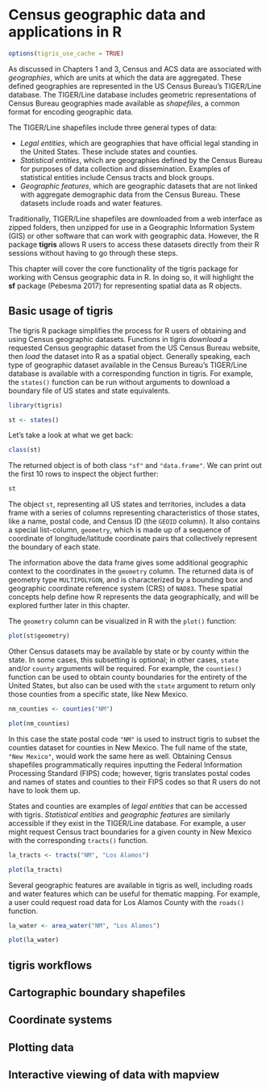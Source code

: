 # Census geographic data and applications in R

```r
options(tigris_use_cache = TRUE)
```


As discussed in Chapters 1 and 3, Census and ACS data are associated with _geographies_, which are units at which the data are aggregated.  These defined geographies are represented in the US Census Bureau's TIGER/Line database.  The TIGER/Line database includes geometric representations of Census Bureau geographies made available as _shapefiles_, a common format for encoding geographic data. 

The TIGER/Line shapefiles include three general types of data: 

* _Legal entities_, which are geographies that have official legal standing in the United States.  These include states and counties.  
* _Statistical entities_, which are geographies defined by the Census Bureau for purposes of data collection and dissemination.  Examples of statistical entities include Census tracts and block groups.  
* _Geographic features_, which are geographic datasets that are not linked with aggregate demographic data from the Census Bureau.  These datasets include roads and water features.  

Traditionally, TIGER/Line shapefiles are downloaded from a web interface as zipped folders, then unzipped for use in a Geographic Information System (GIS) or other software that can work with geographic data.  However, the R package __tigris__ allows R users to access these datasets directly from their R sessions without having to go through these steps.  

This chapter will cover the core functionality of the tigris package for working with Census geographic data in R.  In doing so, it will highlight the __sf__ package (Pebesma 2017) for representing spatial data as R objects.  

## Basic usage of tigris 

The tigris R package simplifies the process for R users of obtaining and using Census geographic datasets.  Functions in tigris _download_ a requested Census geographic dataset from the US Census Bureau website, then _load_ the dataset into R as a spatial object.  Generally speaking, each type of geographic dataset available in the Census Bureau's TIGER/Line database is available with a corresponding function in tigris.  For example, the `states()` function can be run without arguments to download a boundary file of US states and state equivalents. 

```r
library(tigris)

st <- states()
```
Let's take a look at what we get back:

```r
class(st)
```

The returned object is of both class `"sf"` and `"data.frame"`.  We can print out the first 10 rows to inspect the object further:

```r
st
```
The object `st`, representing all US states and territories, includes a data frame with a series of columns representing characteristics of those states, like a name, postal code, and Census ID (the `GEOID` column).  It also contains a special list-column, `geometry`, which is made up of a sequence of coordinate of longitude/latitude coordinate pairs that collectively represent the boundary of each state.  

The information above the data frame gives some additional geographic context to the coordinates in the `geometry` column.  The returned data is of geometry type `MULTIPOLYGON`, and is characterized by a bounding box and geographic coordinate reference system (CRS) of `NAD83`.  These spatial concepts help define how R represents the data geographically, and will be explored further later in this chapter.  

The `geometry` column can be visualized in R with the `plot()` function:

```r
plot(st$geometry)
```



Other Census datasets may be available by state or by county within the state.  In some cases, this subsetting is optional; in other cases, `state` and/or `county` arguments will be required.  For example, the `counties()` function can be used to obtain county boundaries for the entirety of the United States, but also can be used with the `state` argument to return only those counties from a specific state, like New Mexico.  

```r
nm_counties <- counties("NM")

plot(nm_counties)
```

In this case the state postal code `"NM"` is used to instruct tigris to subset the counties dataset for counties in New Mexico.  The full name of the state, `"New Mexico"`, would work the same here as well.  Obtaining Census shapefiles programmatically requires inputting the Federal Information Processing Standard (FIPS) code; however, tigris translates postal codes and names of states and counties to their FIPS codes so that R users do not have to look them up.  

States and counties are examples of _legal entities_ that can be accessed with tigris.  _Statistical entities_ and _geographic features_ are similarly accessible if they exist in the TIGER/Line database.  For example, a user might request Census tract boundaries for a given county in New Mexico with the corresponding `tracts()` function.  

```r
la_tracts <- tracts("NM", "Los Alamos")

plot(la_tracts)
```

Several geographic features are available in tigris as well, including roads and water features which can be useful for thematic mapping.  For example, a user could request road data for Los Alamos County with the `roads()` function.  

```r
la_water <- area_water("NM", "Los Alamos")

plot(la_water)
```


## tigris workflows 


## Cartographic boundary shapefiles 


## Coordinate systems 


## Plotting data 


## Interactive viewing of data with mapview